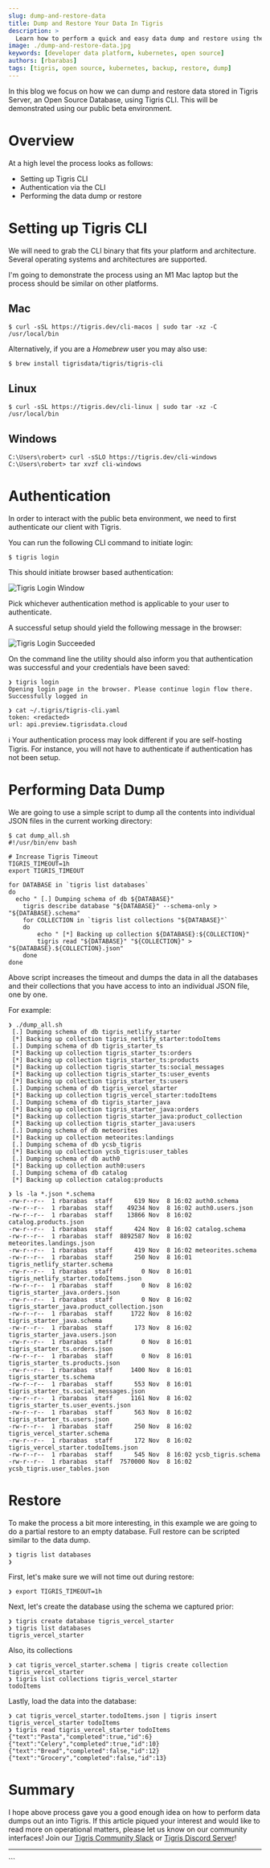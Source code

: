 ```yaml
---
slug: dump-and-restore-data
title: Dump and Restore Your Data In Tigris
description: >
  Learn how to perform a quick and easy data dump and restore using the Tigris CLI
image: ./dump-and-restore-data.jpg
keywords: [developer data platform, kubernetes, open source]
authors: [rbarabas]
tags: [tigris, open source, kubernetes, backup, restore, dump]
---
```


In this blog we focus on how we can dump and restore data stored in Tigris Server, an Open Source Database, using Tigris CLI. This will
be demonstrated using our public beta environment.

# Overview

At a high level the process looks as follows:

- Setting up Tigris CLI
- Authentication via the CLI
- Performing the data dump or restore

# Setting up Tigris CLI

We will need to grab the CLI binary that fits your platform and architecture. Several operating systems and architectures are supported.

I'm going to demonstrate the process using an M1 Mac laptop but the process should be similar on other platforms.

## Mac

```shell
$ curl -sSL https://tigris.dev/cli-macos | sudo tar -xz -C /usr/local/bin
```

Alternatively, if you are a _Homebrew_ user you may also use:

```shell
$ brew install tigrisdata/tigris/tigris-cli
```

## Linux

```shell
$ curl -sSL https://tigris.dev/cli-linux | sudo tar -xz -C /usr/local/bin
```

## Windows

```shell
C:\Users\robert> curl -sSLO https://tigris.dev/cli-windows
C:\Users\robert> tar xvzf cli-windows
```

# Authentication

In order to interact with the public beta environment, we need to first authenticate our client with Tigris.

You can run the following CLI command to initiate login:

```shell
$ tigris login
```

This should initiate browser based authentication:

![Tigris Login Window](./tigris_login.jpg)

Pick whichever authentication method is applicable to your user to authenticate.

A successful setup should yield the following message in the browser:

![Tigris Login Succeeded](./tigris_login_success.jpg)

On the command line the utility should also inform you that authentication was successful and your credentials have been saved:

```shell
❯ tigris login
Opening login page in the browser. Please continue login flow there.
Successfully logged in

❯ cat ~/.tigris/tigris-cli.yaml
token: <redacted>
url: api.preview.tigrisdata.cloud
```

:information_source: Your authentication process may look different if you are self-hosting Tigris. For instance, you will not
have to authenticate if authentication has not been setup.

# Performing Data Dump

We are going to use a simple script to dump all the contents into individual JSON files in the current working directory:

```shell
$ cat dump_all.sh
#!/usr/bin/env bash

# Increase Tigris Timeout
TIGRIS_TIMEOUT=1h
export TIGRIS_TIMEOUT

for DATABASE in `tigris list databases`
do
  echo " [.] Dumping schema of db ${DATABASE}"
	tigris describe database "${DATABASE}" --schema-only > "${DATABASE}.schema"
	for COLLECTION in `tigris list collections "${DATABASE}"`
	do
		echo " [*] Backing up collection ${DATABASE}:${COLLECTION}"
		tigris read "${DATABASE}" "${COLLECTION}" > "${DATABASE}.${COLLECTION}.json"
	done
done
```

Above script increases the timeout and dumps the data in all the databases and their collections that you have access to into an
individual JSON file, one by one.

For example:

```shell
❯ ./dump_all.sh
 [.] Dumping schema of db tigris_netlify_starter
 [*] Backing up collection tigris_netlify_starter:todoItems
 [.] Dumping schema of db tigris_starter_ts
 [*] Backing up collection tigris_starter_ts:orders
 [*] Backing up collection tigris_starter_ts:products
 [*] Backing up collection tigris_starter_ts:social_messages
 [*] Backing up collection tigris_starter_ts:user_events
 [*] Backing up collection tigris_starter_ts:users
 [.] Dumping schema of db tigris_vercel_starter
 [*] Backing up collection tigris_vercel_starter:todoItems
 [.] Dumping schema of db tigris_starter_java
 [*] Backing up collection tigris_starter_java:orders
 [*] Backing up collection tigris_starter_java:product_collection
 [*] Backing up collection tigris_starter_java:users
 [.] Dumping schema of db meteorites
 [*] Backing up collection meteorites:landings
 [.] Dumping schema of db ycsb_tigris
 [*] Backing up collection ycsb_tigris:user_tables
 [.] Dumping schema of db auth0
 [*] Backing up collection auth0:users
 [.] Dumping schema of db catalog
 [*] Backing up collection catalog:products

❯ ls -la *.json *.schema
-rw-r--r--  1 rbarabas  staff      619 Nov  8 16:02 auth0.schema
-rw-r--r--  1 rbarabas  staff    49234 Nov  8 16:02 auth0.users.json
-rw-r--r--  1 rbarabas  staff    13866 Nov  8 16:02 catalog.products.json
-rw-r--r--  1 rbarabas  staff      424 Nov  8 16:02 catalog.schema
-rw-r--r--  1 rbarabas  staff  8892587 Nov  8 16:02 meteorites.landings.json
-rw-r--r--  1 rbarabas  staff      419 Nov  8 16:02 meteorites.schema
-rw-r--r--  1 rbarabas  staff      250 Nov  8 16:01 tigris_netlify_starter.schema
-rw-r--r--  1 rbarabas  staff        0 Nov  8 16:01 tigris_netlify_starter.todoItems.json
-rw-r--r--  1 rbarabas  staff        0 Nov  8 16:02 tigris_starter_java.orders.json
-rw-r--r--  1 rbarabas  staff        0 Nov  8 16:02 tigris_starter_java.product_collection.json
-rw-r--r--  1 rbarabas  staff     1722 Nov  8 16:02 tigris_starter_java.schema
-rw-r--r--  1 rbarabas  staff      173 Nov  8 16:02 tigris_starter_java.users.json
-rw-r--r--  1 rbarabas  staff        0 Nov  8 16:01 tigris_starter_ts.orders.json
-rw-r--r--  1 rbarabas  staff        0 Nov  8 16:01 tigris_starter_ts.products.json
-rw-r--r--  1 rbarabas  staff     1400 Nov  8 16:01 tigris_starter_ts.schema
-rw-r--r--  1 rbarabas  staff      553 Nov  8 16:01 tigris_starter_ts.social_messages.json
-rw-r--r--  1 rbarabas  staff     1161 Nov  8 16:02 tigris_starter_ts.user_events.json
-rw-r--r--  1 rbarabas  staff      563 Nov  8 16:02 tigris_starter_ts.users.json
-rw-r--r--  1 rbarabas  staff      250 Nov  8 16:02 tigris_vercel_starter.schema
-rw-r--r--  1 rbarabas  staff      172 Nov  8 16:02 tigris_vercel_starter.todoItems.json
-rw-r--r--  1 rbarabas  staff      545 Nov  8 16:02 ycsb_tigris.schema
-rw-r--r--  1 rbarabas  staff  7570000 Nov  8 16:02 ycsb_tigris.user_tables.json
```

# Restore

To make the process a bit more interesting, in this example we are going to do a partial restore to an empty database. Full restore can be
scripted similar to the data dump.

```shell
❯ tigris list databases
❯
```

First, let's make sure we will not time out during restore:

```shell
❯ export TIGRIS_TIMEOUT=1h
```

Next, let's create the database using the schema we captured prior:

```shell
❯ tigris create database tigris_vercel_starter
❯ tigris list databases
tigris_vercel_starter
```

Also, its collections

```shell
❯ cat tigris_vercel_starter.schema | tigris create collection tigris_vercel_starter
❯ tigris list collections tigris_vercel_starter
todoItems
```

Lastly, load the data into the database:

```shell
❯ cat tigris_vercel_starter.todoItems.json | tigris insert tigris_vercel_starter todoItems
❯ tigris read tigris_vercel_starter todoItems
{"text":"Pasta","completed":true,"id":6}
{"text":"Celery","completed":true,"id":10}
{"text":"Bread","completed":false,"id":12}
{"text":"Grocery","completed":false,"id":13}
```

# Summary

I hope above process gave you a good enough idea on how to perform data dumps out an into Tigris. If this article piqued your interest and would
like to read more on operational matters, please let us know on our community interfaces! Join our [Tigris Community Slack](https://tigrisdatacommunity.slack.com/) or
[Tigris Discord Server](https://discord.gg/MPRKXBSh)!

---


<BetaSignupCTA />
```
